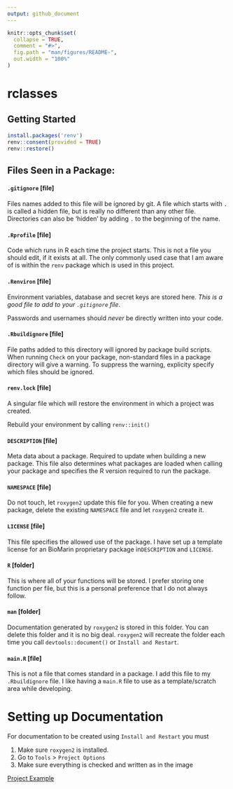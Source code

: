 ```yaml
---
output: github_document
---
```


<!-- README.md is generated from README.Rmd. Please edit that file -->

```r
knitr::opts_chunk$set(
  collapse = TRUE,
  comment = "#>",
  fig.path = "man/figures/README-",
  out.width = "100%"
)
```


# rclasses


## Getting Started
```r
install.packages('renv')
renv::consent(provided = TRUE)
renv::restore() 
```

## Files Seen in a Package:

#### `.gitignore` [file]

Files names added to this file will be ignored by git. A file which starts with `.` is 
called a hidden file, but is really no different than any other file. Directories 
can also be 'hidden' by adding `.` to the beginning of the name.


#### `.Rprofile` [file]

Code which runs in R each time the project starts. This is not a file you should
edit, if it exists at all. The only commonly used case that I am aware of is within
the `renv` package which is used in this project.

#### `.Renviron` [file]

Environment variables, database and secret keys are stored here. _This is a good file
to add to your `.gitignore` file_. 

Passwords and usernames should *never* be directly written into your code.

#### `.Rbuildignore` [file]

File paths added to this directory will ignored by package build scripts. When 
running `Check` on your package, non-standard files in a package directory 
will give a warning. To suppress the warning, explicity specify which files 
should be ignored. 

#### `renv.lock` [file]

A singular file which will restore the environment in which a project was created.

Rebuild your environment by calling `renv::init()`

#### `DESCRIPTION` [file]

Meta data about a package. Required to update when building a new package. This file
also determines what packages are loaded when calling your package and specifies 
the R version required to run the package.

#### `NAMESPACE` [file]

Do not touch, let `roxygen2` update this file for you. When creating a new package,
delete the existing `NAMESPACE` file and let `roxygen2` create it. 

#### `LICENSE` [file]

This file specifies the allowed use of the package. I have set up a template
license for an BioMarin proprietary package in`DESCRIPTION` and `LICENSE`.

#### `R` [folder]

This is where all of your functions will be stored. I prefer storing one function 
per file, but this is a personal preference that I do not always follow.

#### `man` [folder]
Documentation generated by `roxygen2` is stored in this folder. You can
delete this folder and it is no big deal. `roxygen2` will recreate the folder
each time you call `devtools::document()` or `Install and Restart`.

#### `main.R` [file]
This is not a file that comes standard in a package. I add this file to my 
`.Rbuildignore` file. I like having a `main.R` file to use as a template/scratch
area while developing. 

# Setting up Documentation

For documentation to be created using `Install and Restart` you must

1. Make sure `roxygen2` is installed. 
2. Go to  `Tools` > `Project Options`
3. Make sure everything is checked and written as in the image

[Project Example](images/package_setup.png)


